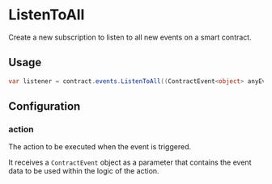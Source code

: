 # ListenToAll

Create a new subscription to listen to all new events on a smart contract.

## Usage

```csharp
var listener = contract.events.ListenToAll((ContractEvent<object> anyEvent) => Debug.Log("Event occurred: " + anyEvent.data));
```

## Configuration

### action

The action to be executed when the event is triggered.

It receives a `ContractEvent` object as a parameter that contains the event data to
be used within the logic of the action.

